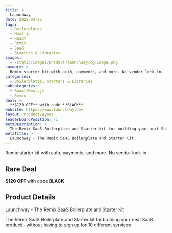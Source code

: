 ```yaml
---
title: >
  Launchway
date: 2025-03-23
tags:
  - Boilerplates
  - Next.js
  - React
  - Remix
  - SaaS
  - Starters & Libraries
images:
  - /static/images/product/launchway/og-image.png
summary: >
  Remix starter kit with auth, payments, and more. No vendor lock-in.
categories:
  - Boilerplates, Starters & Libraries
subcategories:
  - React/Next.js
  - Remix
deal: >
  **$120 OFF** with code **BLACK**
website: https://www.launchway.dev
layout: ProductLayout
leaderboardPosition: -1
metaDescription: >
  The Remix SaaS Boilerplate and Starter kit for building your next SaaS product - without having to sign up for 10 different services
metaTitle: >
  Launchway - The Remix SaaS Boilerplate and Starter Kit
---
```

Remix starter kit with auth, payments, and more. No vendor lock-in.

## Rare Deal

**$120 OFF** with code **BLACK**

## Product Details

Launchway - The Remix SaaS Boilerplate and Starter Kit

The Remix SaaS Boilerplate and Starter kit for building your next SaaS product - without having to sign up for 10 different services
